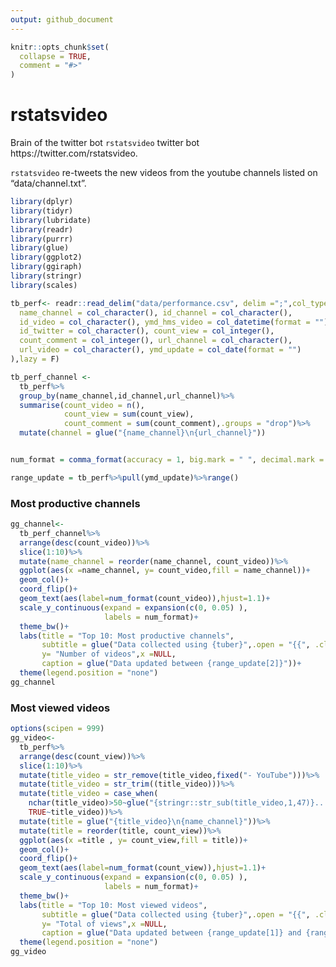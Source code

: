 ```yaml
---
output: github_document
---
```


<!-- README.md is generated from README.Rmd. Please edit that file -->

```r
knitr::opts_chunk$set(
  collapse = TRUE,
  comment = "#>"
)
```

# rstatsvideo

<!-- badges: start -->
<!-- badges: end -->

Brain of the twitter bot `rstatsvideo` twitter bot https://twitter.com/rstatsvideo.

`rstatsvideo` re-tweets the new videos from the youtube channels listed on "data/channel.txt".




```r
library(dplyr)
library(tidyr)
library(lubridate)
library(readr)
library(purrr)
library(glue)
library(ggplot2)
library(ggiraph)
library(stringr)
library(scales)

tb_perf<- readr::read_delim("data/performance.csv", delim =";",col_types = cols(
  name_channel = col_character(), id_channel = col_character(),
  id_video = col_character(), ymd_hms_video = col_datetime(format = ""),
  id_twitter = col_character(), count_view = col_integer(),
  count_comment = col_integer(), url_channel = col_character(),
  url_video = col_character(), ymd_update = col_date(format = "")
),lazy = F)

tb_perf_channel <-
  tb_perf%>%
  group_by(name_channel,id_channel,url_channel)%>%
  summarise(count_video = n(),
            count_view = sum(count_view),
            count_comment = sum(count_comment),.groups = "drop")%>%
  mutate(channel = glue("{name_channel}\n{url_channel}"))


num_format = comma_format(accuracy = 1, big.mark = " ", decimal.mark = ".")

range_update = tb_perf%>%pull(ymd_update)%>%range()

```




### Most productive channels

```r
gg_channel<-
  tb_perf_channel%>%
  arrange(desc(count_video))%>%
  slice(1:10)%>%
  mutate(name_channel = reorder(name_channel, count_video))%>%
  ggplot(aes(x =name_channel, y= count_video,fill = name_channel))+
  geom_col()+
  coord_flip()+
  geom_text(aes(label=num_format(count_video)),hjust=1.1)+
  scale_y_continuous(expand = expansion(c(0, 0.05) ),
                     labels = num_format)+
  theme_bw()+
  labs(title = "Top 10: Most productive channels", 
       subtitle = glue("Data collected using {tuber}",.open = "{{", .close="}}"),
       y= "Number of videos",x =NULL,
       caption = glue("Data updated between {range_update[2]}"))+
  theme(legend.position = "none")
gg_channel
```




### Most viewed videos



```r
options(scipen = 999)
gg_video<-
  tb_perf%>%
  arrange(desc(count_view))%>%
  slice(1:10)%>%
  mutate(title_video = str_remove(title_video,fixed("- YouTube")))%>%
  mutate(title_video = str_trim((title_video)))%>%
  mutate(title_video = case_when(
    nchar(title_video)>50~glue("{stringr::str_sub(title_video,1,47)}..."),
    TRUE~title_video))%>%
  mutate(title = glue("{title_video}\n{name_channel}"))%>%
  mutate(title = reorder(title, count_view))%>%
  ggplot(aes(x =title , y= count_view,fill = title))+
  geom_col()+
  coord_flip()+
  geom_text(aes(label=num_format(count_view)),hjust=1.1)+
  scale_y_continuous(expand = expansion(c(0, 0.05) ),
                     labels = num_format)+
  theme_bw()+
  labs(title = "Top 10: Most viewed videos", 
       subtitle = glue("Data collected using {tuber}",.open = "{{", .close="}}"),
       y= "Total of views",x =NULL,
       caption = glue("Data updated between {range_update[1]} and {range_update[2]}"))+
  theme(legend.position = "none")
gg_video
```


